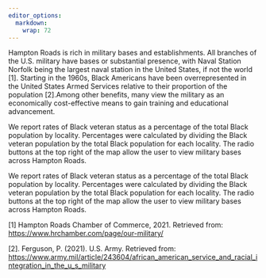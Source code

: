 ```yaml
---
editor_options: 
  markdown: 
    wrap: 72
---
```


Hampton Roads is rich in military bases and establishments. All branches
of the U.S. military have bases or substantial presence, with Naval
Station Norfolk being the largest naval station in the United States, if
not the world [1]. Starting in the 1960s, Black Americans have been
overrepresented in the United States Armed Services relative to their
proportion of the population [2].Among other benefits, many view the
military as an economically cost-effective means to gain training and
educational advancement.

We report rates of Black veteran status as a percentage of the total
Black population by locality. Percentages were calculated by dividing
the Black veteran population by the total Black population for each
locality. The radio buttons at the top right of the map allow the user
to view military bases across Hampton Roads.

We report rates of Black veteran status as a percentage of the total
Black population by locality. Percentages were calculated by dividing
the Black veteran population by the total Black population for each
locality. The radio buttons at the top right of the map allow the user
to view military bases across Hampton Roads.

[1] Hampton Roads Chamber of Commerce, 2021. Retrieved from:
<https://www.hrchamber.com/page/our-military/>

[2]. Ferguson, P. (2021). U.S. Army. Retrieved from:
<https://www.army.mil/article/243604/african_american_service_and_racial_integration_in_the_u_s_military>

